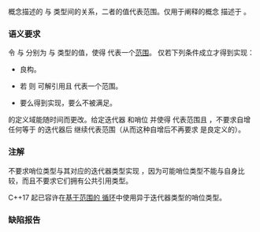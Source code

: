 {{cpp/title|sentinel_for}}
{{cpp/iterator/navbar}}
{{ddcl|header=iterator|since=c++20|1=
template&lt; class S, class I &gt;
    concept sentinel_for =
        std::semiregular&lt;S&gt; &amp;&amp;
        std::input_or_output_iterator&lt;I&gt; &amp;&amp;
        __WeaklyEqualityComparableWith&lt;S, I&gt;;
}}

{{tt|sentinel_for}} 概念描述的 {{lconcept|input_or_output_iterator}} 与 {{lconcept|semiregular}} 类型间的关系，二者的值代表范围。仅用于阐释的概念 {{tt|''__WeaklyEqualityComparableWith''}} 描述于 {{lconcept|equality_comparable}}。

===语义要求===
令 {{tt|s}} 与 {{tt|i}} 分别为 {{tt|S}} 与 {{tt|I}} 类型的值，使得 {{range|i|s}} 代表一个[[cpp/iterator#范围|范围]]。{{tt|sentinel_for&amp;lt;S, I&gt;}} 仅若下列条件成立才得到实现：

* {{c|1=i == s}} 良构。
* 若 {{c|1=bool(i != s)}} 则 {{tt|i}} 可解引用且 {{range|++i|s}} 代表一个范围。
* {{c|std::assignable_from&lt;I&amp;, S&gt;}} 要么得到实现，要么不被满足。

{{tt|1===}} 的定义域能随时间而更改。给定迭代器 {{tt|i}} 和哨位 {{tt|s}} 并使得 {{range|i|s}} 代表范围且 {{c|1=i != s}}，不要求自增任何等于 {{tt|i}} 的迭代器后 {{range|i|s}} 继续代表范围（从而这种自增后不再要求 {{c|1=i == s}} 是良定义的）。

===注解===
不要求哨位类型与其对应的迭代器类型实现 {{lconcept|equality_comparable_with}}，因为可能哨位类型不能与自身比较，而且不要求它们拥有公共引用类型。

C++17 起已容许在[[cpp/language/range-for|基于范围的 {{tt|for}} 循环]]中使用异于迭代器类型的哨位类型。

===缺陷报告===
{{dr list begin}}
{{dr list item|wg=lwg|dr=3453|std=C++20|before={{tt|sentinel_for}} 的语义要求对 {{tt|ranges::advance}} 过于宽松|after=已强化}}
{{dr list end}}

{{langlinks|es|ja|zh}}
